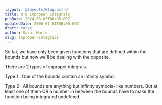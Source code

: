 ```yaml
---
layout: '@layouts/Blog.astro'
title: 8.8 Improper Integrals
pubDate: 2024-03-03T00:00:00Z 
updatedDate: 2000-01-01T00:00:00Z 
draft: false
author: Sarai Marte
slug: improper-integrals
---
```


So far, we have only been given functions that are defined within the bounds but now we'll be dealing with the opposite.

There are 2 types of improper integrals.

Type 1 : One of the bounds contain an infinity symbol

Type 2 : All bounds are anything but infinity symbols- like numbers. But at least one of them OR a number in between the bounds have to make the function being integrated undefined.

